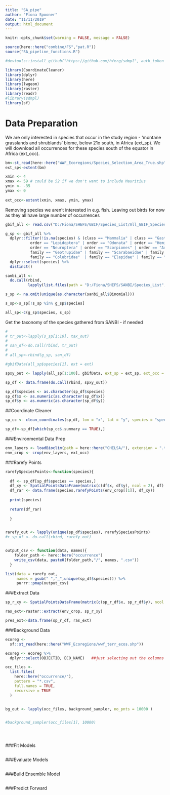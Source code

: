 ```yaml
---
title: "SA_pipe"
author: "Fiona Spooner"
date: "11/11/2019"
output: html_document
---
```


```r
knitr::opts_chunk$set(warning = FALSE, message = FALSE)
```

```r
source(here::here("combine/FS","pat.R"))
source("SA_pipeline_functions.R")

```


```r
#devtools::install_github("https://github.com/hferg/sdmpl", auth_token = GITHUB_PAT)

library(CoordinateCleaner)
library(dplyr)
library(here)
library(lwgeom)
library(raster)
library(readr)
#library(sdmpl)
library(sf)
```

# Data Preparation 

We are only interested in species that occur in the study region - 'montane grasslands and shrublands' biome, below 21o south, in Africa (ext_sp). We will download all occurrences for these species south of the equator in Africa (ext_occ).
```r

bm<-st_read(here::here("WWF_Ecoregions/Species_Selection_Area_True.shp"))
ext_sp<-extent(bm)

xmin <- 4
xmax <- 59 # could be 52 if we don't want to include Mauritius 
ymin <- -35
ymax <- 0
 
ext_occ<-extent(xmin, xmax, ymin, ymax)

```


Removing species we aren't interested in e.g. fish. Leaving out birds for now as they all have large number of occurrences
```r
gbif_all <- read.csv("D:/Fiona/SHEFS/GBIF/Species_List/All_GBIF_Species_List.csv", stringsAsFactors = FALSE)

g_sp <- gbif_all %>% 
  dplyr::filter(!is.na(species) & (class == "Mammalia" | class == "Gastropoda" | class == "Reptilia" |# class == "Aves" | 
           order == "Lepidoptera" | order == "Odonata" | order == "Hemiptera" | order == "Anura" | 
           order == "Neuroptera" | order == "Scorpiones" | order == "Araneae" | order == "Rodentia" |
           family == "Geotrupidae" | family == "Scarabaeidae" | family == "Viperidae" | family == "Lamprophiidae" |
           family == "Colubridae"  | family == "Elapidae" | family == "Pythonidae" | family == "Typhlopidae")) %>% 
  dplyr::select(species) %>% 
  distinct() 
```


```r
sanbi_all <- 
  do.call(rbind,
          lapply(list.files(path = "D:/Fiona/SHEFS/SANBI/Species_List", pattern = "*.csv", full.names = TRUE), read.csv))

s_sp <- na.omit(unique(as.character(sanbi_all$Binomial)))

s_sp<-s_sp[!s_sp %in% g_sp$species]

all_sp<-c(g_sp$species, s_sp)

``` 

Get the taxonomy of the species gathered from SANBI - if needed 

```r
# 
# tr_out<-lapply(s_sp[1:10], tax_out)
# 
# san_df<-do.call(rbind, tr_out)
# 
# all_sp<-rbind(g_sp, san_df)

```

```r

#gbifData(all_sp$species[1], ext = ext)

spxy_out <- lapply(all_sp[1:100], gbifData, ext_sp = ext_sp, ext_occ = ext_occ)

sp_df <- data.frame(do.call(rbind, spxy_out))

sp_df$species <- as.character(sp_df$species)
sp_df$x <- as.numeric(as.character(sp_df$x))
sp_df$y <- as.numeric(as.character(sp_df$y))

```



##Coordinate Cleaner
```r

sp_cc <- clean_coordinates(sp_df, lon = "x", lat = "y", species = "species")

sp_df<-sp_df[which(sp_cc$.summary == TRUE),]

```


###Environmental Data Prep
```r

env_layers <- loadBioclim(path = here::here("CHELSA/"), extension = ".tif")
env_crop <- crop(env_layers, ext_occ)

```


###Rarefy Points
```r
rarefySpeciesPoints<-function(species){
  
  df <- sp_df[sp_df$species == species,]
  df_xy <- SpatialPointsDataFrame(matrix(c(df$x, df$y), ncol = 2), df)
  df_rar <- data.frame(species,rarefyPoints(env_crop[[1]], df_xy))
  
  print(species)
  
  return(df_rar)
  
  }


rarefy_out <- lapply(unique(sp_df$species), rarefySpeciesPoints)
#r_sp_df <- do.call(rbind, rarefy_out)


output_csv <- function(data, names){ 
    folder_path <- here::here("occurrence")
    write_csv(data, paste0(folder_path,"/", names, ".csv"))
  }

list(data = rarefy_out,
     names = gsub(" ","_",unique(sp_df$species))) %>% 
     purrr::pmap(output_csv) 


```


###Extract Data
```r

sp_r_xy <- SpatialPointsDataFrame(matrix(c(sp_r_df$x, sp_r_df$y), ncol = 2), sp_r_df)

ras_ext<-raster::extract(env_crop, sp_r_xy)

pres_ext<-data.frame(sp_r_df, ras_ext)


```


###Background Data
```r

ecoreg <-
  sf::st_read(here::here("WWF_Ecoregions/wwf_terr_ecos.shp"))

ecoreg <- ecoreg %>%
  dplyr::select(OBJECTID, ECO_NAME)   ##just selecting out the columns we're interested in

occ_files <-
  list.files(
    here::here("occurrence/"),
    pattern = "*.csv",
    full.names = TRUE,
    recursive = TRUE
  )


bg_out <- lapply(occ_files, background_sampler, no_pnts = 10000 )


#background_sampler(occ_files[1], 10000)





```

###Fit Models
```r


```

###Evaluate Models
```r


```

###Build Ensemble Model
```r

```


###Predict Forward
```r


```